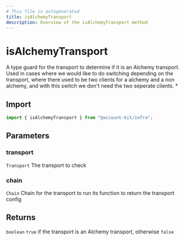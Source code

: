 ```yaml
---
# This file is autogenerated
title: isAlchemyTransport
description: Overview of the isAlchemyTransport method
---
```


# isAlchemyTransport

A type guard for the transport to determine if it is an Alchemy transport.
Used in cases where we would like to do switching depending on the transport, where there used
to be two clients for a alchemy and a non alchemy, and with this switch we don't need the two seperate clients. \*

## Import

```ts
import { isAlchemyTransport } from "@account-kit/infra";
```

## Parameters

### transport

`Transport`
The transport to check

### chain

`Chain`
Chain for the transport to run its function to return the transport config

## Returns

`boolean`
`true` if the transport is an Alchemy transport, otherwise `false`
